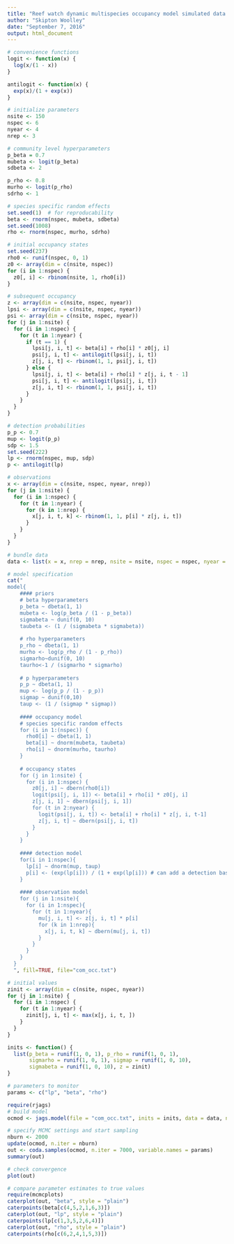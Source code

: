 ```yaml
---
title: "Reef watch dynamic multispecies occupancy model simulated data."
author: "Skipton Woolley"
date: "September 7, 2016"
output: html_document
---
```


```r
# convenience functions
logit <- function(x) {
  log(x/(1 - x))
}

antilogit <- function(x) {
  exp(x)/(1 + exp(x))
}

# initialize parameters
nsite <- 150
nspec <- 6
nyear <- 4
nrep <- 3

# community level hyperparameters
p_beta = 0.7
mubeta <- logit(p_beta)
sdbeta <- 2

p_rho <- 0.8
murho <- logit(p_rho)
sdrho <- 1

# species specific random effects
set.seed(1)  # for reproducability
beta <- rnorm(nspec, mubeta, sdbeta)
set.seed(1008)
rho <- rnorm(nspec, murho, sdrho)

# initial occupancy states
set.seed(237)
rho0 <- runif(nspec, 0, 1)
z0 <- array(dim = c(nsite, nspec))
for (i in 1:nspec) {
  z0[, i] <- rbinom(nsite, 1, rho0[i])
}

# subsequent occupancy
z <- array(dim = c(nsite, nspec, nyear))
lpsi <- array(dim = c(nsite, nspec, nyear))
psi <- array(dim = c(nsite, nspec, nyear))
for (j in 1:nsite) {
  for (i in 1:nspec) {
    for (t in 1:nyear) {
      if (t == 1) {
        lpsi[j, i, t] <- beta[i] + rho[i] * z0[j, i]
        psi[j, i, t] <- antilogit(lpsi[j, i, t])
        z[j, i, t] <- rbinom(1, 1, psi[j, i, t])
      } else {
        lpsi[j, i, t] <- beta[i] + rho[i] * z[j, i, t - 1]
        psi[j, i, t] <- antilogit(lpsi[j, i, t])
        z[j, i, t] <- rbinom(1, 1, psi[j, i, t])
      }
    }
  }
}

# detection probabilities
p_p <- 0.7
mup <- logit(p_p)
sdp <- 1.5
set.seed(222)
lp <- rnorm(nspec, mup, sdp)
p <- antilogit(lp)

# observations
x <- array(dim = c(nsite, nspec, nyear, nrep))
for (j in 1:nsite) {
  for (i in 1:nspec) {
    for (t in 1:nyear) {
      for (k in 1:nrep) {
        x[j, i, t, k] <- rbinom(1, 1, p[i] * z[j, i, t])
      }
    }
  }
}

# bundle data
data <- list(x = x, nrep = nrep, nsite = nsite, nspec = nspec, nyear = nyear)
```




```r
# model specification
cat("
model{
    #### priors
    # beta hyperparameters
    p_beta ~ dbeta(1, 1)
    mubeta <- log(p_beta / (1 - p_beta))
    sigmabeta ~ dunif(0, 10)
    taubeta <- (1 / (sigmabeta * sigmabeta))
    
    # rho hyperparameters
    p_rho ~ dbeta(1, 1)
    murho <- log(p_rho / (1 - p_rho))
    sigmarho~dunif(0, 10)
    taurho<-1 / (sigmarho * sigmarho)
    
    # p hyperparameters
    p_p ~ dbeta(1, 1)
    mup <- log(p_p / (1 - p_p))
    sigmap ~ dunif(0,10)
    taup <- (1 / (sigmap * sigmap))
    
    #### occupancy model
    # species specific random effects
    for (i in 1:(nspec)) {
      rho0[i] ~ dbeta(1, 1)
      beta[i] ~ dnorm(mubeta, taubeta)
      rho[i] ~ dnorm(murho, taurho)
    }
    
    # occupancy states
    for (j in 1:nsite) {
      for (i in 1:nspec) {
        z0[j, i] ~ dbern(rho0[i])
        logit(psi[j, i, 1]) <- beta[i] + rho[i] * z0[j, i] 
        z[j, i, 1] ~ dbern(psi[j, i, 1]) 
        for (t in 2:nyear) {
          logit(psi[j, i, t]) <- beta[i] + rho[i] * z[j, i, t-1]
          z[j, i, t] ~ dbern(psi[j, i, t])
        }
      }
    }
    
    #### detection model
    for(i in 1:nspec){ 
      lp[i] ~ dnorm(mup, taup)
      p[i] <- (exp(lp[i])) / (1 + exp(lp[i])) # can add a detection based covariate here. This could be a diver id. It would require a prior.
    }
    
    #### observation model
    for (j in 1:nsite){
      for (i in 1:nspec){
        for (t in 1:nyear){
          mu[j, i, t] <- z[j, i, t] * p[i] 
          for (k in 1:nrep){
            x[j, i, t, k] ~ dbern(mu[j, i, t])
          }
        }
      }
    }
  }
  ", fill=TRUE, file="com_occ.txt")
```


```r
# initial values
zinit <- array(dim = c(nsite, nspec, nyear))
for (j in 1:nsite) {
  for (i in 1:nspec) {
    for (t in 1:nyear) {
      zinit[j, i, t] <- max(x[j, i, t, ])
    }
  }
}

inits <- function() {
  list(p_beta = runif(1, 0, 1), p_rho = runif(1, 0, 1), 
       sigmarho = runif(1, 0, 1), sigmap = runif(1, 0, 10), 
       sigmabeta = runif(1, 0, 10), z = zinit)
}

# parameters to monitor
params <- c("lp", "beta", "rho")

require(rjags)
# build model
ocmod <- jags.model(file = "com_occ.txt", inits = inits, data = data, n.chains = 3)

# specify MCMC settings and start sampling
nburn <- 2000
update(ocmod, n.iter = nburn)
out <- coda.samples(ocmod, n.iter = 7000, variable.names = params)
summary(out)

# check convergence
plot(out)

# compare parameter estimates to true values
require(mcmcplots)
caterplot(out, "beta", style = "plain")
caterpoints(beta[c(4,5,2,1,6,3)])
caterplot(out, "lp", style = "plain")
caterpoints(lp[c(1,3,5,2,6,4)])
caterplot(out, "rho", style = "plain")
caterpoints(rho[c(6,2,4,1,5,3)])
```